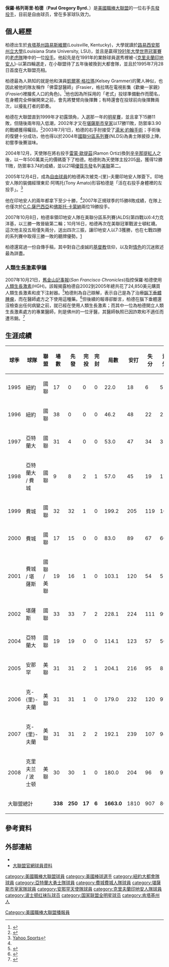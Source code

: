 {{Infobox MLB player|
name=保羅‧柏德<br />Paul Byrd|
image=Paul_Byrd.jpg|
position=先發投手|
team=自由球员|
number=--|
bats=右|
throws=右|
birthdate={{birth date and age|1970|12|3}}|
debutdate=7月28日|
debutyear=1995年|
debutteam=紐約大都會|
statyear=2009年10月4日|
stat1label=[[勝投|勝]]－[[敗投|敗]]|
stat1value=109－96|
stat2label=[[防禦率|防禦率]]|
stat2value=4.41|
stat3label=[[三振|三振]]|
stat3value=923|
teams=<nowiki></nowiki>
*[[紐約大都會|紐約大都會]] （{{MLBy|1995年}}－{{MLBy|1996年}}）
*[[亞特蘭大勇士|亞特蘭大勇士]] （{{MLBy|1997年}}－{{MLBy|1998年}}，{{MLBy|2004年}}）
*[[費城費城人|費城費城人]] （{{MLBy|1998年}}－{{MLBy|2001年}}）
*[[堪薩斯市皇家|堪薩斯皇家]] （{{MLBy|2001年}}－{{MLBy|2002年}}）
*[[洛杉磯安那罕天使|洛杉磯安那罕天使]] （{{MLBy|2005年}}）
*[[克里夫蘭印地安人|克里夫蘭印地安人]] （{{MLBy|2006年}}－{{MLBy|2008年}}）
*[[波士顿红袜|波士顿红袜]] （{{MLBy|2008年}}－{{MLBy|2009年}}）
| awards      = <nowiki></nowiki>
*1次入選[[美國職棒大聯盟全明星賽|全明星賽]] （[[1999年美国职棒大联盟全明星赛|1999年]]）
}}


'''保羅·格列哥里·柏德'''（'''Paul Gregory Byrd'''、{{bd|1970年|12月3日|catIdx=Paul Byrd}}）是[[美國職棒大聯盟|美國職棒大聯盟]]的一位右手[[先發投手|先發投手]]，目前是自由球员，曾在多家球队效力。

==個人經歷==

柏德出生於[[肯塔基州|肯塔基州]][[路易斯維爾_(肯塔基州)|路易斯維爾]](Louisville, Kentucky)，大學就讀於[[路易西安那州立大學|路易西安那州立大學]](Louisiana State University, LSU)，並且是贏得[[1991年大學世界冠軍賽|1991年大學世界冠軍賽]]的[[路易西安那州大老虎隊|老虎隊]]陣中的一位[[投手|投手]]。他起先是在1991年的業餘球員選秀裡被-{[[克里夫蘭印地安人|克里夫蘭印地安人]]}-以第四輪選走，在小聯盟待了五年後被換到大都會隊，並且於1995年7月28日首度在大聯盟亮相。

柏德最為人熟知的就是他和演員[[凱爾塞·格拉瑪|凱爾塞·格拉瑪]](Kelsey Grammer)的驚人神似，也因此被他的隊友稱作「佛雷瑟醫師」(Frasier，格拉瑪在電視影集《歡樂一家親》(''Frasier'')裡膾炙人口的角色)。<ref>{{cite news|title=ONE UP ON BIG UNIT \ BYRD SHUTS OUT ASTROS|publisher=Philadelphia Inquirer |date=1998-08-18|author=Salisbury, Jim}}</ref>他也因為所採用的「老式」投球準備動作而聞名，在身體完全伸展開來之前，會先將雙臂向後揮舞；有時還會在投球前向後揮舞兩次，以擾亂打者的節奏。

柏德在大聯盟直到1999年才初露頭角，入選那一年的[[美國職棒大聯盟明星賽|明星賽]]，並且拿下15勝11敗，但隨後兩年陷入低潮，2002年才又在[[堪薩斯市皇家|堪薩斯市皇家]]以17勝11敗，防禦率3.90的戰績獲得矚目。<ref name="Baseball-reference">{{Cite web |url=http://www.baseball-reference.com/b/byrdpa01.shtml |title=存档副本 |accessdate=2007-10-28 |archive-date=2009-02-06 |archive-url=https://web.archive.org/web/20090206152717/http://www.baseball-reference.com/b/byrdpa01.shtml |dead-url=no }}</ref>2003年7月1日，柏德的右手肘接受了[[尺骨附屬韌帶重建術|湯米‧約翰手術]]；手術後的復健十分成功，他也得以於2004年[[國聯分區系列賽|國聯分區系列賽]](NLDS)為勇士隊披掛上陣，初嘗季後賽滋味。

2004年12月，天使隊在將右投手[[雷蒙·歐提茲|雷蒙·歐提茲]](Ramon Ortiz)換到[[辛辛那提紅人|辛辛那提紅人]]之後，以一年500萬美元的價碼簽下了柏德。柏德則為天使隊主投205[[局|局]]，獲得12勝11敗，防禦率3.74的成績，並以21場[[優質先發|優質先發]]名列[[美國聯盟|美聯]]第二。

2005年12月4日，成為[[自由球員|自由球員]]的柏德再次被克-{里}-夫蘭印地安人隊簽下。印地安人隊的裝備經理東尼·阿瑪托(Tony Amato)形容柏德是「活在右投手身體裡的左投手」。<ref>[http://sports.yahoo.com/mlb/news;_ylt=Ar7JExxsKzODZ6JnsdFTt3E5nYcB?slug=jp-milwaukee041007&prov=yhoo&type=lgns Yahoo Sports]</ref>

他在印地安人的兩年都拿下至少十勝，<ref name="Baseball-reference" />2007年正規球季的15勝8敗成績，在隊上也僅次於[[C.C.薩巴西亞|C.C.薩巴西亞]]和[[佛斯托·卡蒙納|佛斯托·卡蒙納]]兩位19勝投手。

2007年10月8日，柏德率領印地安人隊在美聯分區系列賽(ALDS)第四戰以6:4力克洋基，以三勝一敗晉級第二輪；10月16日，柏德再次在美聯冠軍戰波士頓紅襪。這次他主投五局僅失兩分，送出四次三振，讓印地安人以7:3獲勝，也在七戰四勝的系列賽中取得三勝一敗的聽牌優勢。[http://www.baseball-reference.com/pi/gl.cgi?n1=byrdpa01&post=1&t=p]

柏德還寫過一份自傳手稿，其中對自己虔誠的[[基督教|基督教]]信仰，以及對[[情色|情色]]的沉迷敘述最為詳盡。

===人類生長激素爭議===

2007年10月21日，[[舊金山記事報|舊金山記事報]](''San Francisco Chronicles'')指控保羅‧柏德使用[[人類生長激素|人類生長激素]](HGH)。該報揭露柏德自2002到2005年總共花了24,850美元購買人類生長激素和皮下注射器。<ref>{{cite news | last = Williams | first = Lance | coauthors = Mark Fainaru-Wada | url = http://www.sfgate.com/cgi-bin/article.cgi?file=/c/a/2007/10/21/MNN6SSC8F.DTL&tsp=1 | title = Cleveland pitcher spent thousands on human growth hormone | work= [[San_Francisco_Chronicle|San Francisco Chronicle]] | quote= 交易紀錄顯示，帶領克-{里}-夫蘭印地安人隊來到世界大賽邊緣的資深投手保羅·柏德，從佛羅里達州的一家抗老化診所那兒花費將近25,000美元購買人類生長激素和皮下注射器；該診所已因非法流通增強體能藥物(performance-enhancing drugs)而遭到執法機關調查。| date = 2007-10-21 | accessdate = 2007-10-21}}</ref>柏德則為自己辯解，表示自己是為了治療[[腦下垂體|腦下垂體]][[腫瘤|腫瘤]]，而在醫師處方之下使用這種藥。<ref>{{cite news | last = Brown | first = Tim | url = http://sports.yahoo.com/mlb/news;_ylt=Av8Sji0xjF.ekbxjJeQDGfkRvLYF?slug=ti-byrdfollow102107&prov=yhoo&type=lgns | title = Byrd: HGH was for serious condition | work= [[YAHOOSPORTS.com|YAHOOSPORTS.com]] | date = 2007-10-22 | accessdate = 2007-10-22}}</ref>但後續的報導卻斷言，柏德在腦下垂體還沒檢查出任何病變之前，就已經在使用人類生長激素；而其中一位為柏德開立人類生長激素處方的專業醫師，則是佛州的一位牙醫，其醫師執照已因詐欺和不適任而遭吊銷。<ref>{{cite news | last = Williams | first = Lance | coauthors = Mark Fainaru-Wada | url = http://www.sfgate.com/cgi-bin/article.cgi?file=/c/a/2007/10/22/MN69STUND.DTL | title = Indians pitcher Byrd says growth hormone was prescribed by doctor | work = [[San_Francisco_Chronicle|San Francisco Chronicle]] | date = 2007-10-22 | accessdate = 2007-10-22 | archive-date = 2007-12-24 | archive-url = https://web.archive.org/web/20071224200411/http://www.sfgate.com/cgi-bin/article.cgi?file=%2Fc%2Fa%2F2007%2F10%2F22%2FMN69STUND.DTL | dead-url = no }}</ref>

==生涯成績==
{| BORDER="0" CELLPADDING="3" CELLSPACING="0" ID="Table3"
|- ALIGN="center" bgcolor="#e0e0e0"
! ALIGN="center" | 球季
! ALIGN="center" | 球隊
! ALIGN="center" | 聯盟
! ALIGN="center" | 場數
! ALIGN="center" | 先發
! ALIGN="center" | 完投
! ALIGN="center" | 完封
! ALIGN="center" | 局數
! ALIGN="center" | 安打
! ALIGN="center" | 失分
! ALIGN="center" | 責失
! ALIGN="center" | 保送
! ALIGN="center" | 三振
! ALIGN="center" | 勝
! ALIGN="center" | 敗
! ALIGN="center" | 救援
! ALIGN="center" | 防禦
! ALIGN="center" | 打率
|- ALIGN="center" 
| ALIGN="center" | 1995
| ALIGN="center" | 紐約
| ALIGN="center" | 國聯
| ALIGN="center" | 17
| ALIGN="center" | 0
| ALIGN="center" | 0
| ALIGN="center" | 0
| ALIGN="center" | 22.0
| ALIGN="center" | 18
| ALIGN="center" | 6
| ALIGN="center" | 5
| ALIGN="center" | 7
| ALIGN="center" | 26
| ALIGN="center" | 2
| ALIGN="center" | 0
| ALIGN="center" | 0
| ALIGN="center" | 2.05
| ALIGN="center" | .222
|- ALIGN="center" bgcolor="#f0f0f0"
| ALIGN="center" | 1996
| ALIGN="center" | 紐約
| ALIGN="center" | 國聯
| ALIGN="center" | 38
| ALIGN="center" | 0
| ALIGN="center" | 0
| ALIGN="center" | 0
| ALIGN="center" | 46.2
| ALIGN="center" | 48
| ALIGN="center" | 22
| ALIGN="center" | 22
| ALIGN="center" | 21
| ALIGN="center" | 31
| ALIGN="center" | 1
| ALIGN="center" | 2
| ALIGN="center" | 0
| ALIGN="center" | 4.24
| ALIGN="center" | .265
|- ALIGN="center" 
| ALIGN="center" | 1997
| ALIGN="center" | 亞特蘭大
| ALIGN="center" | 國聯
| ALIGN="center" | 31
| ALIGN="center" | 4
| ALIGN="center" | 0
| ALIGN="center" | 0
| ALIGN="center" | 53.0
| ALIGN="center" | 47
| ALIGN="center" | 34
| ALIGN="center" | 31
| ALIGN="center" | 28
| ALIGN="center" | 37
| ALIGN="center" | 4
| ALIGN="center" | 4
| ALIGN="center" | 0
| ALIGN="center" | 5.26
| ALIGN="center" | .235
|- ALIGN="center" bgcolor="#f0f0f0"
| ALIGN="center" | 1998
| ALIGN="center" | 亞特蘭大 / 費城
| ALIGN="center" | 國聯
| ALIGN="center" | 9
| ALIGN="center" | 8
| ALIGN="center" | 2
| ALIGN="center" | 1
| ALIGN="center" | 57.0
| ALIGN="center" | 45
| ALIGN="center" | 19
| ALIGN="center" | 17
| ALIGN="center" | 18
| ALIGN="center" | 39
| ALIGN="center" | 5
| ALIGN="center" | 2
| ALIGN="center" | 0
| ALIGN="center" | 2.68
| ALIGN="center" | .213
|- ALIGN="center" 
| ALIGN="center" | 1999
| ALIGN="center" | 費城
| ALIGN="center" | 國聯
| ALIGN="center" | 32
| ALIGN="center" | 32
| ALIGN="center" | 1
| ALIGN="center" | 0
| ALIGN="center" | 199.2
| ALIGN="center" | 205
| ALIGN="center" | 119
| ALIGN="center" | 102
| ALIGN="center" | 70
| ALIGN="center" | 106
| ALIGN="center" | 15
| ALIGN="center" | 11
| ALIGN="center" | 0
| ALIGN="center" | 4.60
| ALIGN="center" | .265
|- ALIGN="center" bgcolor="#f0f0f0"
| ALIGN="center" | 2000
| ALIGN="center" | 費城
| ALIGN="center" | 國聯
| ALIGN="center" | 17
| ALIGN="center" | 15
| ALIGN="center" | 0
| ALIGN="center" | 0
| ALIGN="center" | 83.0
| ALIGN="center" | 89
| ALIGN="center" | 67
| ALIGN="center" | 60
| ALIGN="center" | 35
| ALIGN="center" | 53
| ALIGN="center" | 2
| ALIGN="center" | 9
| ALIGN="center" | 0
| ALIGN="center" | 6.51
| ALIGN="center" | .271
|- ALIGN="center" 
| ALIGN="center" | 2001
| ALIGN="center" | 費城 / 堪薩斯
| ALIGN="center" | 國聯 / 美聯
| ALIGN="center" | 19
| ALIGN="center" | 16
| ALIGN="center" | 1
| ALIGN="center" | 0
| ALIGN="center" | 103.1
| ALIGN="center" | 120
| ALIGN="center" | 54
| ALIGN="center" | 51
| ALIGN="center" | 26
| ALIGN="center" | 52
| ALIGN="center" | 6
| ALIGN="center" | 7
| ALIGN="center" | 0
| ALIGN="center" | 4.44
| ALIGN="center" | .296
|- ALIGN="center" bgcolor="#f0f0f0" 
| ALIGN="center" | 2002
| ALIGN="center" | 堪薩斯
| ALIGN="center" | 國聯
| ALIGN="center" | 33
| ALIGN="center" | 33
| ALIGN="center" | 7
| ALIGN="center" | 2
| ALIGN="center" | 228.1
| ALIGN="center" | 224
| ALIGN="center" | 111
| ALIGN="center" | 99
| ALIGN="center" | 38
| ALIGN="center" | 129
| ALIGN="center" | 17
| ALIGN="center" | 11
| ALIGN="center" | 0
| ALIGN="center" | 3.90
| ALIGN="center" | .256
|- ALIGN="center" 
| ALIGN="center" | 2004
| ALIGN="center" | 亞特蘭大
| ALIGN="center" | 國聯
| ALIGN="center" | 19
| ALIGN="center" | 19
| ALIGN="center" | 0
| ALIGN="center" | 0
| ALIGN="center" | 114.1
| ALIGN="center" | 123
| ALIGN="center" | 57
| ALIGN="center" | 50
| ALIGN="center" | 19
| ALIGN="center" | 79
| ALIGN="center" | 8
| ALIGN="center" | 7
| ALIGN="center" | 0
| ALIGN="center" | 3.94
| ALIGN="center" | .270
|- ALIGN="center" bgcolor="#f0f0f0"
| ALIGN="center" | 2005
| ALIGN="center" | 安那罕
| ALIGN="center" | 美聯
| ALIGN="center" | 31
| ALIGN="center" | 31
| ALIGN="center" | 2
| ALIGN="center" | 1
| ALIGN="center" | 204.1
| ALIGN="center" | 216
| ALIGN="center" | 95
| ALIGN="center" | 85
| ALIGN="center" | 28
| ALIGN="center" | 102
| ALIGN="center" | 12
| ALIGN="center" | 11
| ALIGN="center" | 0
| ALIGN="center" | 3.74
| ALIGN="center" | .272
|- ALIGN="center" 
| ALIGN="center" | 2006
| ALIGN="center" | 克-{里}-夫蘭
| ALIGN="center" | 美聯
| ALIGN="center" | 31
| ALIGN="center" | 31
| ALIGN="center" | 1
| ALIGN="center" | 0
| ALIGN="center" | 179.0
| ALIGN="center" | 232
| ALIGN="center" | 120
| ALIGN="center" | 97
| ALIGN="center" | 38
| ALIGN="center" | 88
| ALIGN="center" | 10
| ALIGN="center" | 9
| ALIGN="center" | 0
| ALIGN="center" | 4.88
| ALIGN="center" | .308
|- ALIGN="center" bgcolor="#f0f0f0"
| ALIGN="center" | 2007
| ALIGN="center" | 克-{里}-夫蘭
| ALIGN="center" | 美聯
| ALIGN="center" | 31
| ALIGN="center" | 31
| ALIGN="center" | 2
| ALIGN="center" | 2
| ALIGN="center" | 192.1
| ALIGN="center" | 239
| ALIGN="center" | 107
| ALIGN="center" | 98
| ALIGN="center" | 28
| ALIGN="center" | 88
| ALIGN="center" | 15
| ALIGN="center" | 8
| ALIGN="center" | 0
| ALIGN="center" | 4.59
| ALIGN="center" | .301
|- ALIGN="center" bgcolor="#f0f0f0"
| ALIGN="center" | 2008
| ALIGN="center" | 克里夫兰 / 波士顿
| ALIGN="center" | 美聯
| ALIGN="center" | 30
| ALIGN="center" | 30
| ALIGN="center" | 1
| ALIGN="center" | 0
| ALIGN="center" | 180.0
| ALIGN="center" | 204
| ALIGN="center" | 96
| ALIGN="center" | 92
| ALIGN="center" | 34
| ALIGN="center" | 82
| ALIGN="center" | 11
| ALIGN="center" | 12
| ALIGN="center" | 0
| ALIGN="center" | 4.60
| ALIGN="center" | .287
|- ALIGN="center" bgcolor="#e0e0e0"
! colspan="3" | 大聯盟總計
| ALIGN="center" | '''338'''
| ALIGN="center" | '''250'''
| ALIGN="center" | '''17'''
| ALIGN="center" | '''6'''
| ALIGN="center" | '''1663.0'''
! ALIGN="center" | 1810
! ALIGN="center" | 907
! ALIGN="center" | 809
! ALIGN="center" | 390
! ALIGN="center" | 912
! ALIGN="center" | 108
! ALIGN="center" | 93
! ALIGN="center" | 0
! ALIGN="center" | 4.38
! ALIGN="center" | .276
|}

==參考資料==
<references />

==外部連結==
*{{baseball-reference|id=b/byrdpa01}}
*[http://mlb.mlb.com/team/player.jsp?player_id=111838 大聯盟官網球員資料] {{Wayback|url=http://mlb.mlb.com/team/player.jsp?player_id=111838 |date=20140801102831 }}
{{Authority control}}
{{DEFAULTSORT:Byrd, Paul}}

[[category:美國職棒大聯盟球員|category:美國職棒大聯盟球員]]
[[category:美國棒球選手|category:美國棒球選手]]
[[category:紐約大都會隊球員|category:紐約大都會隊球員]]
[[category:亞特蘭大勇士隊球員|category:亞特蘭大勇士隊球員]]
[[category:費城費城人隊球員|category:費城費城人隊球員]]
[[category:堪薩斯市皇家隊球員|category:堪薩斯市皇家隊球員]]
[[category:安那罕天使隊球員|category:安那罕天使隊球員]]
[[category:克里夫蘭印地安人隊球員|category:克里夫蘭印地安人隊球員]]
[[category:波士顿红袜队球员|category:波士顿红袜队球员]]
[[category:国家联盟全明星球员|category:国家联盟全明星球员]]
[[category:肯塔基州人|category:肯塔基州人]]
[[Category:美國職棒大聯盟播報員|Category:美國職棒大聯盟播報員]]